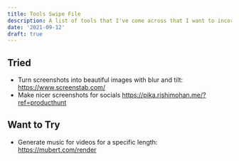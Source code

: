 ```yaml
---
title: Tools Swipe File
description: A list of tools that I've come across that I want to incorporate into my workflows.
date: '2021-09-12'
draft: true
---
```


## Tried

- Turn screenshots into beautiful images with blur and tilt: https://www.screenstab.com/
- Make nicer screenshots for socials https://pika.rishimohan.me/?ref=producthunt

## Want to Try

- Generate music for videos for a specific length: https://mubert.com/render
